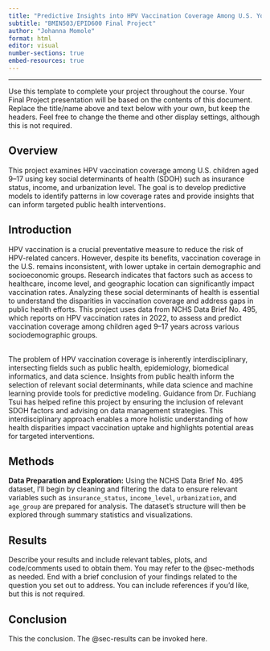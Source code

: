 ```yaml
---
title: "Predictive Insights into HPV Vaccination Coverage Among U.S. Youth"
subtitle: "BMIN503/EPID600 Final Project"
author: "Johanna Momole"
format: html
editor: visual
number-sections: true
embed-resources: true
---
```


------------------------------------------------------------------------

Use this template to complete your project throughout the course. Your Final Project presentation will be based on the contents of this document. Replace the title/name above and text below with your own, but keep the headers. Feel free to change the theme and other display settings, although this is not required.

## Overview {#sec-overview}

This project examines HPV vaccination coverage among U.S. children aged 9–17 using key social determinants of health (SDOH) such as insurance status, income, and urbanization level. The goal is to develop predictive models to identify patterns in low coverage rates and provide insights that can inform targeted public health interventions.

## Introduction {#sec-introduction}

HPV vaccination is a crucial preventative measure to reduce the risk of HPV-related cancers. However, despite its benefits, vaccination coverage in the U.S. remains inconsistent, with lower uptake in certain demographic and socioeconomic groups. Research indicates that factors such as access to healthcare, income level, and geographic location can significantly impact vaccination rates. Analyzing these social determinants of health is essential to understand the disparities in vaccination coverage and address gaps in public health efforts. This project uses data from NCHS Data Brief No. 495, which reports on HPV vaccination rates in 2022, to assess and predict vaccination coverage among children aged 9–17 years across various sociodemographic groups.

\
The problem of HPV vaccination coverage is inherently interdisciplinary, intersecting fields such as public health, epidemiology, biomedical informatics, and data science. Insights from public health inform the selection of relevant social determinants, while data science and machine learning provide tools for predictive modeling. Guidance from Dr. Fuchiang Tsui has helped refine this project by ensuring the inclusion of relevant SDOH factors and advising on data management strategies. This interdisciplinary approach enables a more holistic understanding of how health disparities impact vaccination uptake and highlights potential areas for targeted interventions.

## Methods {#sec-methods}

**Data Preparation and Exploration:** Using the NCHS Data Brief No. 495 dataset, I’ll begin by cleaning and filtering the data to ensure relevant variables such as `insurance_status`, `income_level`, `urbanization`, and `age_group` are prepared for analysis. The dataset’s structure will then be explored through summary statistics and visualizations.

## Results {#sec-results}

Describe your results and include relevant tables, plots, and code/comments used to obtain them. You may refer to the @sec-methods as needed. End with a brief conclusion of your findings related to the question you set out to address. You can include references if you'd like, but this is not required.

## Conclusion

This the conclusion. The @sec-results can be invoked here.
